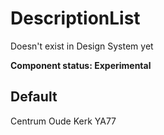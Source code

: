 
<Meta title="UI/DescriptionList" component={DescriptionList} />

# DescriptionList

Doesn't exist in Design System yet

**Component status: Experimental**

## Default

<Preview>
  <Story name="DescriptionList">
    <DescriptionList>
      <DescriptionListItem term="Stadsdeel">Centrum</DescriptionListItem>
      <DescriptionListItem term="Buurt">Oude Kerk</DescriptionListItem>
      <DescriptionListItem term="Bouwblok">YA77</DescriptionListItem>
    </DescriptionList>
  </Story>
</Preview>
